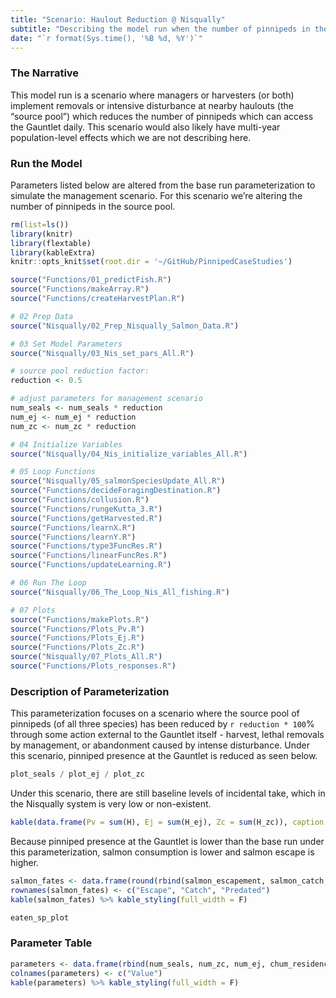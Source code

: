 ```yaml
---
title: "Scenario: Haulout Reduction @ Nisqually"
subtitle: "Describing the model run when the number of pinnipeds in the source pool is reduced at Nisqually"
date: "`r format(Sys.time(), '%B %d, %Y')`"
---
```


### The Narrative

This model run is a scenario where managers or harvesters (or both) implement removals or intensive disturbance at nearby haulouts (the "source pool") which reduces the number of pinnipeds which can access the Gauntlet daily. This scenario would also likely have multi-year population-level effects which we are not describing here.

### Run the Model

Parameters listed below are altered from the base run parameterization to simulate the management scenario. For this scenario we're altering the number of pinnipeds in the source pool.

```r
rm(list=ls())
library(knitr)
library(flextable)
library(kableExtra)
knitr::opts_knit$set(root.dir = '~/GitHub/PinnipedCaseStudies')
```

```r
source("Functions/01_predictFish.R")
source("Functions/makeArray.R")
source("Functions/createHarvestPlan.R")

# 02 Prep Data
source("Nisqually/02_Prep_Nisqually_Salmon_Data.R")

# 03 Set Model Parameters
source("Nisqually/03_Nis_set_pars_All.R")
```

```r

# source pool reduction factor:
reduction <- 0.5

# adjust parameters for management scenario
num_seals <- num_seals * reduction
num_ej <- num_ej * reduction
num_zc <- num_zc * reduction
```

```r
# 04 Initialize Variables
source("Nisqually/04_Nis_initialize_variables_All.R")

# 05 Loop Functions
source("Nisqually/05_salmonSpeciesUpdate_All.R")
source("Functions/decideForagingDestination.R")
source("Functions/collusion.R")
source("Functions/rungeKutta_3.R")
source("Functions/getHarvested.R")
source("Functions/learnX.R")
source("Functions/learnY.R")
source("Functions/type3FuncRes.R")
source("Functions/linearFuncRes.R")
source("Functions/updateLearning.R")

# 06 Run The Loop
source("Nisqually/06_The_Loop_Nis_All_fishing.R")

# 07 Plots
source("Functions/makePlots.R")
source("Functions/Plots_Pv.R")
source("Functions/Plots_Ej.R")
source("Functions/Plots_Zc.R")
source("Nisqually/07_Plots_All.R")
source("Functions/Plots_responses.R")
```

### Description of Parameterization

This parameterization focuses on a scenario where the source pool of pinnipeds (of all three species) has been reduced by `r reduction * 100`% through some action external to the Gauntlet itself - harvest, lethal removals by management, or abandonment caused by intense disturbance. Under this scenario, pinniped presence at the Gauntlet is reduced as seen below.

```r
plot_seals / plot_ej / plot_zc
```

Under this scenario, there are still baseline levels of incidental take, which in the Nisqually system is very low or non-existent.

```r
kable(data.frame(Pv = sum(H), Ej = sum(H_ej), Zc = sum(H_zc)), caption = "Harvested Pinnipeds") %>% kable_styling(full_width = F)
```

Because pinniped presence at the Gauntlet is lower than the base run under this parameterization, salmon consumption is lower and salmon escape is higher.

```r
salmon_fates <- data.frame(round(rbind(salmon_escapement, salmon_catch, salmon_consumed)))
rownames(salmon_fates) <- c("Escape", "Catch", "Predated")
kable(salmon_fates) %>% kable_styling(full_width = F)
```

```r
eaten_sp_plot
```

### Parameter Table

```r
parameters <- data.frame(rbind(num_seals, num_zc, num_ej, chum_residence, gr_residence, locnis_residence, chin_boats, min_chum_boats, max_chum_boats, reduction))
colnames(parameters) <- c("Value")
kable(parameters) %>% kable_styling(full_width = F)
```




